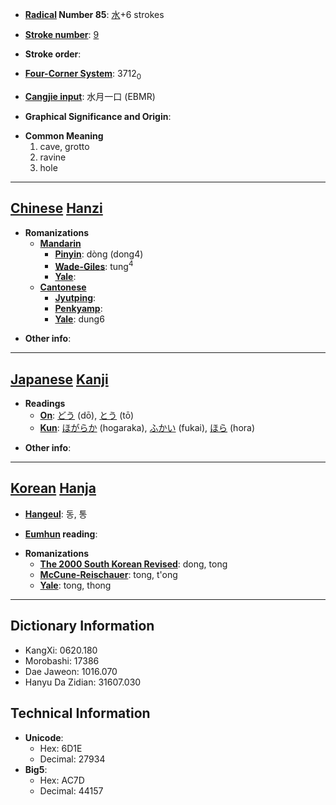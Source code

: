 * '''[[Wiktionary:Chinese radical index| Radical]] Number 85''': [[Wiktionary:Chinese radical index 水|水]]+6 strokes

* '''[[Wiktionary:Chinese total strokes index|Stroke number]]''': [[Wiktionary:Chinese total strokes index 9|9]]

* '''Stroke order''': 

* '''[[Wiktionary:Chinese four corner index|Four-Corner System]]''': 3712<sub>0</sub>

* '''[[Wiktionary:Chinese Cangjie index|Cangjie input]]''': 水月一口 (EBMR)

* '''Graphical Significance and Origin''': 

* '''Common Meaning'''
*#cave, grotto
*# ravine
*# hole


----

== [[Chinese]] [[Hanzi]] ==

* '''Romanizations'''
** '''[[Mandarin]]'''
*** '''[[Pinyin]]''': dòng (dong4)
*** '''[[Wade-Giles]]''': tung<sup>4</sup>
*** '''[[Yale]]''': 
** '''[[Cantonese]]'''
*** '''[[Jyutping]]''':
*** '''[[Penkyamp]]''': 
*** '''[[Yale]]''': dung6

* '''Other info''': 

----

== [[Japanese]] [[Kanji]] ==

* '''Readings'''
** '''[[On]]''': [[どう]] (dō), [[とう]] (tō)
** '''[[Kun]]''': [[ほがらか]] (hogaraka), [[ふかい]] (fukai), [[ほら]] (hora)

* '''Other info''':  

----

== [[Korean]] [[Hanja]] ==

* '''[[Hangeul]]''': 동, 통

* '''[[Eumhun]] reading''': 

* '''Romanizations'''
** '''[[The 2000 South Korean Revised Romanization|The 2000 South Korean Revised]]''': dong, tong
** '''[[McCune-Reischauer]]''': tong, t'ong
** '''[[Yale]]''': tong, thong

----

== Dictionary Information ==

* KangXi: 0620.180
* Morobashi: 17386
* Dae Jaweon: 1016.070
* Hanyu Da Zidian: 31607.030

== Technical Information ==

* '''Unicode''':
** Hex: 6D1E
** Decimal: 27934
* '''Big5''':
** Hex: AC7D
** Decimal: 44157